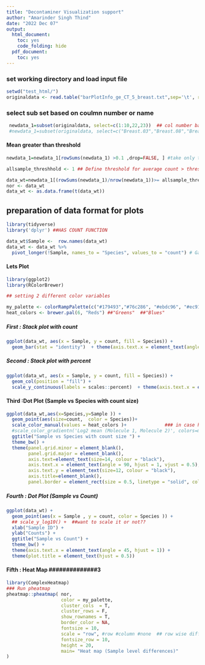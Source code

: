 ```yaml
---
title: "Decontaminer Visualization support"
author: "Amarinder Singh Thind"
date: "2022 Dec 07"
output:
  html_document:
    toc: yes
    code_folding: hide
  pdf_document:
    toc: yes
---
```

### set working directory and load input file 

```r
setwd("test_html/")
originaldata <- read.table("barPlotInfo_ge_CT_5_breast.txt",sep='\t', row.names=1, header=TRUE) ## should be data frame
```

### select sub set based on coulmn number or name 

```r


 newdata_1=subset(originaldata, select=c(1:10,22,23))  ## col number based OR
 #newdata_1=subset(originaldata, select=c("Breast.03","Breast.08","Breast.100")) ##name based
```

#### Mean greater than threshold ####################

```r

newdata_1=newdata_1[rowSums(newdata_1) >0.1 ,drop=FALSE, ] #take only those rows which are greater than zero

allsample_threshhold <- 1 ## Define threshold for average count > threshold

data_wt=newdata_1[(rowSums(newdata_1)/nrow(newdata_1))>= allsample_threshhold,drop=FALSE, ]
nor <- data_wt
data_wt <- as.data.frame(t(data_wt))
```

## preparation of data format for plots
```r
library(tidyverse)
library('dplyr') ##HAS COUNT FUNCTION

data_wt$Sample <-  row.names(data_wt)  
data_wt <- data_wt %>% 
  pivot_longer(!Sample, names_to = "Species", values_to = "count") # Gathering the columns to have normalized counts to a single column
```

####  Lets Plot #################
```r
library(ggplot2)
library(RColorBrewer)

## setting 2 different color variables

my_palette <- colorRampPalette(c("#179493","#76c286", "#ebdc96", "#ec9173","#d0587e"), alpha=TRUE)(n=20)
heat_colors <- brewer.pal(6, "Reds") ##"Greens"  ##"Blues"
```

#####  First : Stack plot with count #### 

```r
ggplot(data_wt, aes(x = Sample, y = count, fill = Species)) + 
  geom_bar(stat = "identity")  + theme(axis.text.x = element_text(angle = 60, vjust = 1, hjust=1))
```

#####  Second : Stack plot with percent #### 
```r
ggplot(data_wt, aes(x = Sample, y = count, fill = Species)) + 
  geom_col(position = "fill") +
  scale_y_continuous(labels = scales::percent)  + theme(axis.text.x = element_text(angle = 60, vjust = 1, hjust=1))
```

#### Third :Dot Plot (Sample vs Species with count size)  ##########
```r
ggplot(data_wt,aes(x=Species,y=Sample )) +
  geom_point(aes(size=count,  color = Species))+
  scale_color_manual(values = heat_colors )+              ### in case heat_color doesnt work replace with manual or other like c("red","blue")
  #scale_color_gradientn('Log2 mean (Molecule 1, Molecule 2)', colors=my_palette) +
  ggtitle("Sample vs Species with count size ") +
  theme_bw() +
  theme(panel.grid.minor = element_blank(),
        panel.grid.major = element_blank(),
        axis.text=element_text(size=14, colour = "black"),
        axis.text.x = element_text(angle = 90, hjust = 1, vjust = 0.5),
        axis.text.y = element_text(size=12, colour = "black"),
        axis.title=element_blank(),
        panel.border = element_rect(size = 0.5, linetype = "solid", colour = "black"))
```

#####  Fourth : Dot Plot (Sample vs Count)
```r
ggplot(data_wt) +
  geom_point(aes(x = Sample , y = count, color = Species )) +
  ## scale_y_log10() +  ##want to scale it or not??
  xlab("Sample ID") +
  ylab("Counts") +
  ggtitle("Sample vs Count") +
  theme_bw() +
  theme(axis.text.x = element_text(angle = 45, hjust = 1)) +
  theme(plot.title = element_text(hjust = 0.5))

```

####  Fifth : Heat Map ##############3
```r
library(ComplexHeatmap)
### Run pheatmap
pheatmap::pheatmap( nor, 
                    color = my_palette, 
                    cluster_cols  = T,
                    cluster_rows = F,
                    show_rownames = T,
                    border_color = NA, 
                    fontsize = 10, 
                    scale = "row", #row #column #none  ## row wise differences clarity (i.e b/w samples)
                    fontsize_row = 10, 
                    height = 20, 
                    main= "Heat map (Sample level differences)"
)

```
